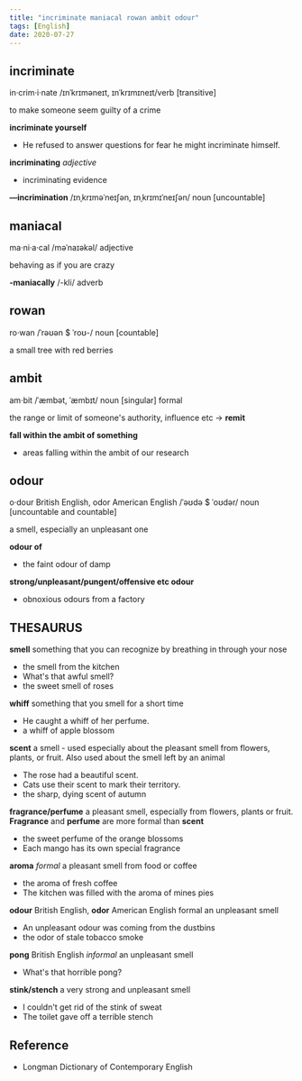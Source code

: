 ```yaml
---
title: "incriminate maniacal rowan ambit odour"
tags: [English]
date: 2020-07-27
---
```


## incriminate

in·crim·i·nate /ɪnˈkrɪməneɪt, ɪnˈkrɪmɪneɪt/verb [transitive]

to make someone seem guilty of a crime

**incriminate yourself**

- He refused to answer questions for fear he might incriminate himself.

**incriminating** *adjective*

- incriminating evidence

**—incrimination** /ɪnˌkrɪməˈneɪʃən, ɪnˌkrɪmɪˈneɪʃən/ noun [uncountable]

## maniacal

ma·ni·a·cal /məˈnaɪəkəl/ adjective

behaving as if you are crazy

**-maniacally** /-kli/ adverb

## rowan

ro·wan /ˈrəʊən $ ˈroʊ-/ noun [countable]

a small tree with red berries

## ambit

am·bit /ˈæmbət, ˈæmbɪt/ noun [singular] formal

the range or limit of someone's authority, influence etc -> **remit**

**fall within the ambit of something**

- areas falling within the ambit of our research

## odour

o·dour British English, odor American English /ˈəʊdə $ ˈoʊdər/ noun [uncountable and
countable]

a smell, especially an unpleasant one

**odour of**

- the faint odour of damp

**strong/unpleasant/pungent/offensive etc odour**

- obnoxious odours from a factory

## THESAURUS

**smell** something that you can recognize by breathing in through your nose

- the smell from the kitchen
- What's that awful smell?
- the sweet smell of roses

**whiff** something that you smell for a short time

- He caught a whiff of her perfume.
- a whiff of apple blossom

**scent** a smell - used especially about the pleasant smell from flowers, plants, or
fruit. Also used about the smell left by an animal

- The rose had a beautiful scent.
- Cats use their scent to mark their territory.
- the sharp, dying scent of autumn

**fragrance/perfume** a pleasant smell, especially from flowers, plants or fruit.
**Fragrance** and **perfume** are more formal than **scent**

- the sweet perfume of the orange blossoms
- Each mango has its own special fragrance

**aroma** *formal* a pleasant smell from food or coffee

- the aroma of fresh coffee
- The kitchen was filled with the aroma of mines pies

**odour** British English, **odor** American English formal an unpleasant smell

- An unpleasant odour was coming from the dustbins
- the odor of stale tobacco smoke

**pong** British English *informal* an unpleasant smell

- What's that horrible pong?

**stink/stench** a very strong and unpleasant smell

- I couldn't get rid of the stink of sweat
- The toilet gave off a terrible stench

## Reference

- Longman Dictionary of Contemporary English